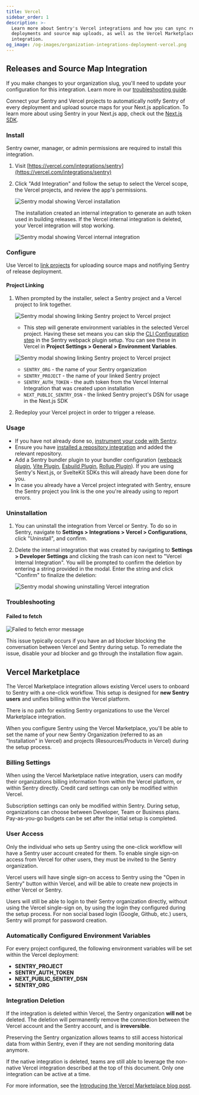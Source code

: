 ```yaml
---
title: Vercel
sidebar_order: 1
description: >-
  Learn more about Sentry's Vercel integrations and how you can sync release
  deployments and source map uploads, as well as the Vercel Marketplace
  integration.
og_image: /og-images/organization-integrations-deployment-vercel.png
---
```


## Releases and Source Map Integration

<Alert level="warning">

If you make changes to your organization slug, you'll need to update your configuration for this integration. Learn more in our [troubleshooting guide](/organization/integrations/troubleshooting).

</Alert>

Connect your Sentry and Vercel projects to automatically notify Sentry of every deployment and upload source maps for your Next.js application.
To learn more about using Sentry in your Next.js app, check out the [Next.js SDK](/platforms/javascript/guides/nextjs/).

### Install

<Alert>

Sentry owner, manager, or admin permissions are required to install this integration.

</Alert>

1. Visit [https://vercel.com/integrations/sentry](https://vercel.com/integrations/sentry)

2. Click "Add Integration" and follow the setup to select the Vercel scope, the Vercel projects, and review the app's permissions.

   ![Sentry modal showing Vercel installation](./img/vercel_install.png)

   <Alert title="Important" level="warning">
     The installation created an internal integration to generate an auth token
     used in building releases. If the Vercel internal integration is deleted,
     your Vercel integration will stop working.
   </Alert>

   ![Sentry modal showing Vercel internal integration](./img/vercel_internal_integration.png)

### Configure

Use Vercel to [link projects](#project-linking) for uploading source maps and notifiying Sentry of release deployment.

#### Project Linking

1. When prompted by the installer, select a Sentry project and a Vercel project to link together.

   ![Sentry modal showing linking Sentry project to Vercel project](./img/vercel_link_project.png)

   - This step will generate environment variables in the selected Vercel project. Having these set means you can skip the [CLI Configuration step](https://github.com/getsentry/sentry-webpack-plugin#cli-configuration) in the Sentry webpack plugin setup. You can see these in Vercel in **Project Settings > General > Environment Variables**.

   ![Sentry modal showing linking Sentry project to Vercel project](./img/vercel_env_vars.png)

   - `SENTRY_ORG` - the name of your Sentry organization
   - `SENTRY_PROJECT` - the name of your linked Sentry project
   - `SENTRY_AUTH_TOKEN` - the auth token from the Vercel Internal Integration that was created upon installation
   - `NEXT_PUBLIC_SENTRY_DSN` - the linked Sentry project's DSN for usage in the Next.js SDK

2. Redeploy your Vercel project in order to trigger a release.

### Usage

- If you have not already done so, [instrument your code with Sentry](/platforms/javascript/).
- Ensure you have [installed a repository integration](/product/releases/setup/release-automation/) and added the relevant repository.
- Add a Sentry bundler plugin to your bundler configuration ([webpack plugin](https://www.npmjs.com/package/@sentry/webpack-plugin), [Vite Plugin](https://www.npmjs.com/package/@sentry/vite-plugin), [Esbuild Plugin](https://www.npmjs.com/package/@sentry/esbuild-plugin), [Rollup Plugin](https://www.npmjs.com/package/@sentry/rollup-plugin)). If you are using Sentry's Next.js, or SvelteKit SDKs this will already have been done for you.
- In case you already have a Vercel project integrated with Sentry, ensure the Sentry project you link is the one you're already using to report errors.

### Uninstallation

1. You can uninstall the integration from Vercel or Sentry. To do so in Sentry, navigate to **Settings > Integrations > Vercel > Configurations**, click "Uninstall", and confirm.

2. Delete the internal integration that was created by navigating to **Settings > Developer Settings** and clicking the trash can icon next to "Vercel Internal Integration". You will be prompted to confirm the deletion by entering a string provided in the modal. Enter the string and click "Confirm" to finalize the deletion:

   ![Sentry modal showing uninstalling Vercel integration](./img/vercel_delete_internal_integration.png)

### Troubleshooting

#### Failed to fetch

![Failed to fetch error message](./img/vercel_failed_to_fetch.png)

This issue typically occurs if you have an ad blocker blocking the conversation between Vercel and Sentry during setup. To remediate the issue, disable your ad blocker and go through the installation flow again.

## Vercel Marketplace

The Vercel Marketplace integration allows existing Vercel users to onboard to Sentry with a one-click workflow. This setup is designed for **new Sentry users** and unifies billing within the Vercel platform.

There is no path for existing Sentry organizations to use the Vercel Marketplace integration.

When you configure Sentry using the Vercel Marketplace, you'll be able to set the name of your new Sentry Organization (referred to as an "Installation" in Vercel) and projects (Resources/Products in Vercel) during the setup process.

### Billing Settings

When using the Vercel Marketplace native integration, users can modify their organizations billing information from within the Vercel platform, or within Sentry directly. Credit card settings can only be modified within Vercel.

Subscription settings can only be modified within Sentry. During setup, organizations can choose between Developer, Team or Business plans. Pay-as-you-go budgets can be set after the initial setup is completed.

### User Access

<Alert>
  Only the individual who sets up Sentry using the one-click workflow will have a Sentry user account created for them. To enable single sign-on access from Vercel for other users, they must be invited to the Sentry organization.
</Alert>

Vercel users will have single sign-on access to Sentry using the "Open in Sentry" button within Vercel, and will be able to create new projects in either Vercel or Sentry.

Users will still be able to login to their Sentry organization directly, without using the Vercel single-sign on, by using the login they configured during the setup process. For non social based login (Google, Github, etc.) users, Sentry will prompt for password creation.

### Automatically Configured Environment Variables

For every project configured, the following environment variables will be set within the Vercel deployment:

- **SENTRY_PROJECT**
- **SENTRY_AUTH_TOKEN**
- **NEXT_PUBLIC_SENTRY_DSN**
- **SENTRY_ORG**

### Integration Deletion

If the integration is deleted within Vercel, the Sentry organization **will not** be deleted. The deletion will permanently remove the connection between the Vercel account and the Sentry account, and is **irreversible**.

Preserving the Sentry organization allows teams to still access historical data from within Sentry, even if they are not sending monitoring data anymore.

If the native integration is deleted, teams are still able to leverage the non-native Vercel integration described at the top of this document. Only one integration can be active at a time.

For more information, see the [Introducing the Vercel Marketplace blog post](https://vercel.com/blog/introducing-the-vercel-marketplace).
